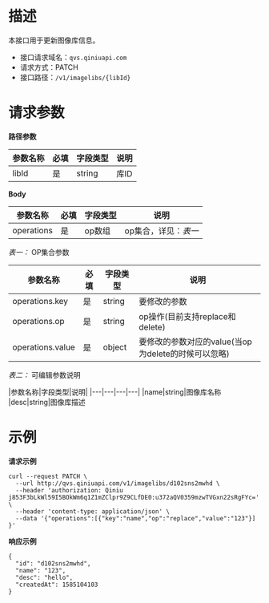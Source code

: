 # **描述**
本接口用于更新图像库信息。

* 接口请求域名：`qvs.qiniuapi.com`
* 请求方式：PATCH
* 接口路径：`/v1/imagelibs/{libId}`

# **请求参数**
**路径参数**

|参数名称|必填|字段类型|说明|
|---|---|---|---|
| libId |是|string|库ID|

**Body**

|参数名称|必填|字段类型|说明|
|---|---|---|---|
|operations|是|op数组|op集合，详见：*表一*

*表一：* OP集合参数

|参数名称|必填|字段类型|说明|
|---|---|---|---|
|operations.key|是|string|要修改的参数
|operations.op|是|string|op操作(目前支持replace和delete)
|operations.value|是|object|要修改的参数对应的value(当op为delete的时候可以忽略)

*表二：* 可编辑参数说明

|参数名称|字段类型|说明|
|---|---|---|---|
|name|string|图像库名称
|desc|string|图像库描述



# **示例**

**请求示例**

```
curl --request PATCH \
  --url http://qvs.qiniuapi.com/v1/imagelibs/d102sns2mwhd \
  --header 'authorization: Qiniu j853F3bLkWl59I5BOkWm6q1Z1mZClpr9Z9CLfDE0:u372aQV0359mzwTVGxn22sRgFYc=' \
  --header 'content-type: application/json' \
  --data '{"operations":[{"key":"name","op":"replace","value":"123"}]
}'
```

**响应示例**

```
{
  "id": "d102sns2mwhd",
  "name": "123",
  "desc": "hello",
  "createdAt": 1585104103
}
```